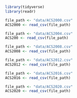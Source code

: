 ```r
library(tidyverse)
library(readr)

file_path <- "data/ACS2000.csv"
ACS2000 <- read_csv(file_path)

file_path <- "data/ACS2004.csv"
ACS200 <- read_csv(file_path)

file_path <- "data/ACS2008.csv"
ACS2008 <- read_csv(file_path)

file_path <- "data/ACS2012.csv"
ACS2012 <- read_csv(file_path)

file_path <- "data/ACS2016.csv"
ACS2016 <- read_csv(file_path)

file_path <- "data/ACS2020.csv"
ACS2020 <- read_csv(file_path)
```
